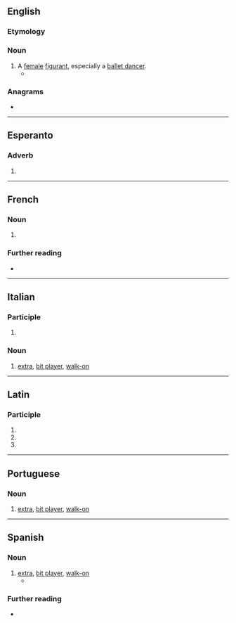 ==English==

===Etymology===
{{etyl|fr|en}}

===Noun===
{{en-noun}}

# A [[female]] [[figurant]], especially a [[ballet dancer]].
#* {{quote-book|en|year=1831|author={{w|Letitia Elizabeth Landon}}|title=Romance and Reality|volume=2|page=215|text=Gradually the hedges and fields give way before long rows of houses; and a few single domiciles, with plats of turf cut into patterns, and bunches of daisies dusty and dry as if just dropped from the wreath of a '''figurante''', are what the orientals call so pleasant and rural, so convenient for stages and Sunday.}}

{{Webster 1913}}

===Anagrams===
* {{anagrams|en|a=aefginrtu|featuring}}

----

==Esperanto==

===Adverb===
{{eo-part}}

# {{eo-form of|figur|ante}}

----

==French==

===Noun===
{{fr-noun|f}}

# {{l|en|figurante}}

===Further reading===
* {{R:TLFi}}

----

==Italian==

===Participle===
{{it-presp}}

# {{present participle of|it|figurare}}

===Noun===
{{it-noun|m}}

# [[extra]], [[bit player]], [[walk-on]] {{gloss|in a film, play, TV show etc.}}

----

==Latin==

===Participle===
{{la-part-form|figūrante}}

# {{inflection of|la|figūrāns||abl|m|s}}
# {{inflection of|la|figūrāns||abl|f|s}}
# {{inflection of|la|figūrāns||abl|n|s}}

----

==Portuguese==

===Noun===
{{pt-noun|mf}}

# [[extra]], [[bit player]], [[walk-on]] {{gloss|in a film, play, TV show etc.}}

----

==Spanish==

===Noun===
{{es-noun|mf|f=figuranta}}

# [[extra]], [[bit player]], [[walk-on]] {{gloss|in a film, play, TV show etc.}}
#*{{quote-book|es|year=1925|author={{w|Vicente Blasco Ibáñez}}|title=[[s:es:El Papa del mar|El Papa del mar]]|passage=se le aparecían imaginativamente como personajes de ópera bajando de un carro de oro falso entre muchedumbres de coristas y '''figurantes'''.}}

===Further reading===
* {{R:DRAE}}